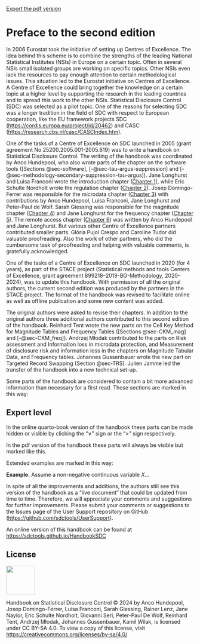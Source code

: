 ::: {.content-visible when-format="html"}

::: {.callout-tip appearance="simple"}
<a href="https://raw.githubusercontent.com/sdcTools/HandbookSDC/gh-pages/Handbook-on-Statistical-Disclosure-Control.pdf" download target="_blank">Export the pdf version</a>
:::

:::

# Preface to the second edition {.unnumbered}

In 2006 Eurostat took the initiative of setting up Centres of Excellence. The idea behind this scheme is to combine the strengths of the leading National Statistical Institutes (NSIs) in Europe on a certain topic. Often in several NSIs small isolated groups are working on specific topics. Other NSIs even lack the resources to pay enough attention to certain methodological issues. This situation led to the Eurostat initiative on Centres of Excellence. A Centre of Excellence could bring together the knowledge on a certain topic at a higher level by supporting the research in the leading countries and to spread this work to the other NSIs. Statistical Disclosure Control (SDC) was selected as a pilot topic. One of the reasons for selecting SDC was a longer tradition in the field of SDC with respect to European cooperation, like the EU framework projects SDC ([https://cordis.europa.eu/project/id/20462](https://cordis.europa.eu/project/id/20462)) and CASC ([https://research.cbs.nl/casc/CASCIndex.htm](https://research.cbs.nl/casc/CASCIndex.htm)).

One of the tasks of a Centre of Excellence on SDC launched in 2005 (grant agreement No 25200.2005.001-2005.619) was to write a handbook on Statistical Disclosure Control. The writing of the handbook was coordinated by Anco Hundepool, who also wrote parts of the chapter on the software tools ([Sections @sec-software], [-@sec-tau-argus-suppression] and [-@sec-methodology-secondary-suppression-tau-argus]). Jane Longhurst and Luisa Franconi wrote the introduction chapter ([Chapter 1](01-Introduction.html)), while Eric Schulte Nordholt wrote the regulation chapter ([Chapter 2](02-regulations.html)). Josep Domingo-Ferrer was responsible for the microdata chapter ([Chapter 3](03-microdata.html)) with contributions by Anco Hundepool, Luisa Franconi, Jane Longhurst and Peter-Paul de Wolf. Sarah Giessing was responsible for the magnitude chapter ([Chapter 4](04-magnitude-tabular-data.html)) and Jane Longhurst for the frequency chapter ([Chapter 5](05-frequency-tables.html)). The remote access chapter ([Chapter 6](06-remote-access-issues.html)) was written by Anco Hundepool and Jane Longhurst. But various other Centre of Excellence partners contributed smaller parts. Glòria Pujol Crespo and Caroline Tudor did valuable proofreading. Also the work of other partners, who did the cumbersome task of proofreading and helping with valuable comments, is gratefully acknowledged.

One of the tasks of a Centre of Excellence on SDC launched in 2020 (for 4 years), as part of the STACE project (Statistical methods and tools Centers of Excellence, grant agreement 899218–2019-BG-Methodology, 2020–2024), was to update this handbook. With permission of all the original authors, the current second edition was produced by the partners in the STACE project. The format of the handbook was revised to facilitate online as well as offline publication and some new content was added.

The original authors were asked to revise their chapters. In addition to the original authors three additional authors contributed to this second edition of the handbook. Reinhard Tent wrote the new parts on the Cell Key Method for Magnitude Tables and Frequency Tables ([Sections @sec-CKM_mag] and [-@sec-CKM_freq]). Andrzej Młodak contributed to the parts on Risk assessment and Information loss in microdata protection, and Measurement of disclosure risk and information loss in the chapters on Magnitude Tabular Data, and Frequency tables. Johannes Gussenbauer wrote the new part on Targeted Record Swapping (Section @sec-TRS). Julien Jamme led the transfer of the handbook into a new technical set-up.

Some parts of the handbook are considered to contain a bit more advanced information than necessary for a first read. Those sections are marked in this way:

:::{.callout-warning collapse=false}
## Expert level
In the online quarto-book version of the handbook these parts can be made hidden or visible by clicking the "$\vee$" sign or the "$>$" sign respectively.

In the pdf version of the handbook these parts will always be visible but marked like this.
:::

Extended examples are marked in this way:

:::{.callout-note appearance="simple"}
**Example.** Assume a non-negative continuous variable $X$...
:::

In spite of all the improvements and additions, the authors still see this version of the handbook as a “live document” that could be updated from time to time. Therefore, we will appreciate your comments and suggestions for further improvements. Please submit your comments or suggestions to the Issues page of the User Support repository on GitHub ([https://github.com/sdctools/UserSupport](https://github.com/sdcTools/UserSupport)).

::: {.content-visible when-format="pdf"}

::: {.callout-tip appearance="simple"}
An online version of this handbook can be found at [https://sdctools.github.io/HandbookSDC](https://sdctools.github.io/HandbookSDC)
:::

:::

## License {.unnumbered .unlisted}
![](Images/media/by-sa.png){width="0.8in"}

Handbook on Statistical Disclosure Control © 2024 by Anco Hundepool, Josep Domingo-Ferrer, Luisa Franconi, Sarah Giessing, Rainer Lenz, Jane Naylor, Eric Schulte Nordholt, Giovanni Seri, Peter-Paul De Wolf, Reinhard Tent, Andrzej Młodak, Johannes Gussenbauer, Kamil Wilak, is licensed under CC BY-SA 4.0. To view a copy of this license, visit [https://creativecommons.org/licenses/by-sa/4.0/](https://creativecommons.org/licenses/by-sa/4.0/)



